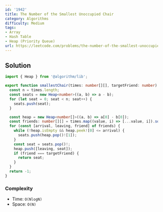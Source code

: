 ```yaml
---
id: '1942'
title: The Number of the Smallest Unoccupied Chair
category: Algorithms
difficulty: Medium
tags:
- Array
- Hash Table
- Heap (Priority Queue)
url: https://leetcode.com/problems/the-number-of-the-smallest-unoccupied-chair
---
```


## Solution

```typescript filename="solution.ts" copy
import { Heap } from '@algorithm/lib';

export function smallestChair(times: number[][], targetFriend: number): number {
  const n = times.length;
  const seats = new Heap<number>((a, b) => a - b);
  for (let seat = 0; seat < n; seat++) {
    seats.push(seat);
  }

  const heap = new Heap<number[]>((a, b) => a[0] - b[0]);
  const friends: number[][] = times.map((value, i) => [...value, i]).sort((a, b) => a[0] - b[0]);
  for (const [arrival, leaving, friend] of friends) {
    while (!heap.isEmpty && heap.peek![0] <= arrival) {
      seats.push(heap.pop()![1]);
    }
    const seat = seats.pop()!;
    heap.push([leaving, seat]);
    if (friend === targetFriend) {
      return seat;
    }
  }
  return -1;
}
```

### Complexity

- Time: `O(NlogN)`
- Space: `O(N)`

